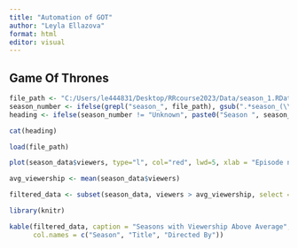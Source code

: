 ```yaml
---
title: "Automation of GOT"
author: "Leyla Ellazova"
format: html
editor: visual
---
```


## Game Of Thrones

```r
file_path <- "C:/Users/le444831/Desktop/RRcourse2023/Data/season_1.RData"
season_number <- ifelse(grepl("season_", file_path), gsub(".*season_(\\d+).*", "\\1", file_path), "Unknown")
heading <- ifelse(season_number != "Unknown", paste0("Season ", season_number, " summary"), "Unknown")

cat(heading)

load(file_path)


```

```r
plot(season_data$viewers, type="l", col="red", lwd=5, xlab = "Episode number", ylab = "1st day TV viewers in the US (millions)")
```

```r
avg_viewership <- mean(season_data$viewers)

```

```r
filtered_data <- subset(season_data, viewers > avg_viewership, select = c(no_season, title, directed_by))

```

```r
library(knitr)

kable(filtered_data, caption = "Seasons with Viewership Above Average",
      col.names = c("Season", "Title", "Directed By"))

```

